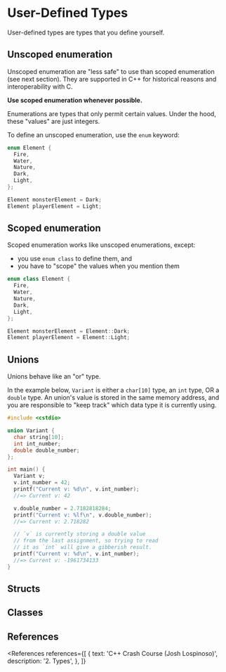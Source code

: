 
# User-Defined Types

User-defined types are types that you define yourself.

## Unscoped enumeration

<NoteBox type="warning">
  <p>
    Unscoped enumeration are "less safe" to use than scoped enumeration (see next section). They are
    supported in C++ for historical reasons and interoperability with C.
  </p>
  <p>
    <strong>Use scoped enumeration whenever possible.</strong>
  </p>
</NoteBox>

Enumerations are types that only permit certain values. Under the hood, these "values" are just integers.

To define an unscoped enumeration, use the `enum` keyword:

```cpp
enum Element {
  Fire,
  Water,
  Nature,
  Dark,
  Light,
};

Element monsterElement = Dark;
Element playerElement = Light;
```

## Scoped enumeration

Scoped enumeration works like unscoped enumerations, except:

- you use `enum class` to define them, and
- you have to "scope" the values when you mention them

```cpp
enum class Element {
  Fire,
  Water,
  Nature,
  Dark,
  Light,
};

Element monsterElement = Element::Dark;
Element playerElement = Element::Light;
```

## Unions

Unions behave like an "or" type.

In the example below, `Variant` is either a `char[10]` type, an `int` type, OR a `double` type. An union's value is stored in the same memory address, and you are responsible to "keep track" which data type it is currently using.

```cpp
#include <cstdio>

union Variant {
  char string[10];
  int int_number;
  double double_number;
};

int main() {
  Variant v;
  v.int_number = 42;
  printf("Current v: %d\n", v.int_number);
  //=> Current v: 42

  v.double_number = 2.7182818284;
  printf("Current v: %lf\n", v.double_number);
  //=> Current v: 2.718282

  // `v` is currently storing a double value
  // from the last assignment, so trying to read
  // it as `int` will give a gibberish result.
  printf("Current v: %d\n", v.int_number);
  //=> Current v: -1961734133
}
```

## Structs

## Classes

## References

<References
  references={[
    {
      text: 'C++ Crash Course (Josh Lospinoso)',
      description: '2. Types',
    },
  ]}
></References>
